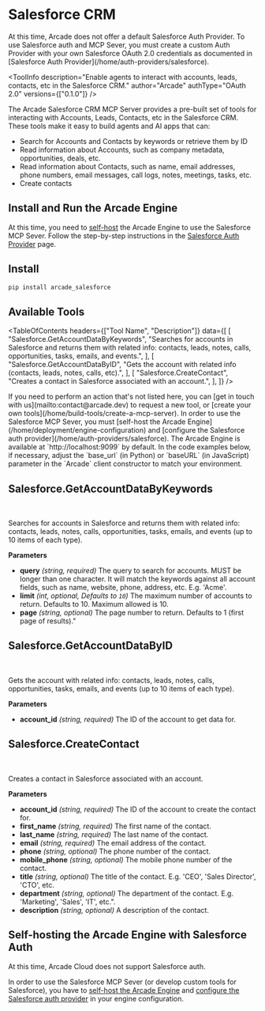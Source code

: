 # Salesforce CRM


<Callout type="info">
  At this time, Arcade does not offer a default Salesforce Auth Provider. To use
  Salesforce auth and MCP Sever, you must create a custom Auth Provider with your
  own Salesforce OAuth 2.0 credentials as documented in [Salesforce Auth
  Provider](/home/auth-providers/salesforce).
</Callout>

<ToolInfo
  description="Enable agents to interact with accounts, leads, contacts, etc in the Salesforce CRM."
  author="Arcade"
  authType="OAuth 2.0"
  versions={["0.1.0"]}
/>

<Badges repo="arcadeai/arcade_salesforce" />

The Arcade Salesforce CRM MCP Server provides a pre-built set of tools for interacting with Accounts, Leads, Contacts, etc in the Salesforce CRM. These tools make it easy to build agents and AI apps that can:

- Search for Accounts and Contacts by keywords or retrieve them by ID
- Read information about Accounts, such as company metadata, opportunities, deals, etc.
- Read information about Contacts, such as name, email addresses, phone numbers, email messages, call logs, notes, meetings, tasks, etc.
- Create contacts

## Install and Run the Arcade Engine

At this time, you need to [self-host](/home/auth-providers/salesforce) the Arcade Engine to use the Salesforce MCP Sever. Follow the step-by-step instructions in the [Salesforce Auth Provider](/home/auth-providers/salesforce) page.

## Install

```bash
pip install arcade_salesforce
```

## Available Tools

<TableOfContents
  headers={["Tool Name", "Description"]}
  data={[
    [
      "Salesforce.GetAccountDataByKeywords",
      "Searches for accounts in Salesforce and returns them with related info: contacts, leads, notes, calls, opportunities, tasks, emails, and events.",
    ],
    [
      "Salesforce.GetAccountDataByID",
      "Gets the account with related info (contacts, leads, notes, calls, etc).",
    ],
    [
      "Salesforce.CreateContact",
      "Creates a contact in Salesforce associated with an account.",
    ],
  ]}
/>

<Callout>
  If you need to perform an action that's not listed here, you can [get in touch
  with us](mailto:contact@arcade.dev) to request a new tool, or [create your own
  tools](/home/build-tools/create-a-mcp-server).
</Callout>

<Callout type="info">
  In order to use the Salesforce MCP Sever, you must [self-host the Arcade
  Engine](/home/deployment/engine-configuration) and [configure the Salesforce
  auth provider](/home/auth-providers/salesforce). The Arcade Engine is
  available at `http://localhost:9099` by default. In the code examples below,
  if necessary, adjust the `base_url` (in Python) or `baseURL` (in JavaScript)
  parameter in the `Arcade` client constructor to match your environment.
</Callout>

## Salesforce.GetAccountDataByKeywords

<br />
<TabbedCodeBlock
  tabs={[
    {
      label: "Call the Tool Directly",
      content: {
        Python: [
          "/examples/integrations/mcp-servers/salesforce/get_account_data_by_keywords_example_call_tool.py",
        ],
        JavaScript: [
          "/examples/integrations/mcp-servers/salesforce/get_account_data_by_keywords_example_call_tool.js",
        ],
      },
    },
    {
      label: "Execute the Tool with OpenAI",
      content: {
        Python: [
          "/examples/integrations/mcp-servers/salesforce/get_account_data_by_keywords_example_llm_oai.py",
        ],
        JavaScript: [
          "/examples/integrations/mcp-servers/salesforce/get_account_data_by_keywords_example_llm_oai.js",
        ],
      },
    },
  ]}
/>

Searches for accounts in Salesforce and returns them with related info: contacts, leads, notes, calls, opportunities, tasks, emails, and events (up to 10 items of each type).

**Parameters**

- **query** _(string, required)_ The query to search for accounts. MUST be longer than one character. It will match the keywords against all account fields, such as name, website, phone, address, etc. E.g. 'Acme'.
- **limit** _(int, optional, Defaults to `10`)_ The maximum number of accounts to return. Defaults to 10. Maximum allowed is 10.
- **page** _(string, optional)_ The page number to return. Defaults to 1 (first page of results)."

## Salesforce.GetAccountDataByID

<br />
<TabbedCodeBlock
  tabs={[
    {
      label: "Call the Tool Directly",
      content: {
        Python: [
          "/examples/integrations/mcp-servers/salesforce/get_account_data_by_id_example_call_tool.py",
        ],
        JavaScript: [
          "/examples/integrations/mcp-servers/salesforce/get_account_data_by_id_example_call_tool.js",
        ],
      },
    },
    {
      label: "Execute the Tool with OpenAI",
      content: {
        Python: [
          "/examples/integrations/mcp-servers/salesforce/get_account_data_by_id_example_llm_oai.py",
        ],
        JavaScript: [
          "/examples/integrations/mcp-servers/salesforce/get_account_data_by_id_example_llm_oai.js",
        ],
      },
    },
  ]}
/>

Gets the account with related info: contacts, leads, notes, calls, opportunities, tasks, emails, and events (up to 10 items of each type).

**Parameters**

- **account_id** _(string, required)_ The ID of the account to get data for.

## Salesforce.CreateContact

<br />
<TabbedCodeBlock
  tabs={[
    {
      label: "Call the Tool Directly",
      content: {
        Python: [
          "/examples/integrations/mcp-servers/salesforce/create_contact_example_call_tool.py",
        ],
        JavaScript: [
          "/examples/integrations/mcp-servers/salesforce/create_contact_example_call_tool.js",
        ],
      },
    },
    {
      label: "Execute the Tool with OpenAI",
      content: {
        Python: [
          "/examples/integrations/mcp-servers/salesforce/create_contact_example_llm_oai.py",
        ],
        JavaScript: [
          "/examples/integrations/mcp-servers/salesforce/create_contact_example_llm_oai.js",
        ],
      },
    },
  ]}
/>

Creates a contact in Salesforce associated with an account.

**Parameters**

- **account_id** _(string, required)_ The ID of the account to create the contact for.
- **first_name** _(string, required)_ The first name of the contact.
- **last_name** _(string, required)_ The last name of the contact.
- **email** _(string, required)_ The email address of the contact.
- **phone** _(string, optional)_ The phone number of the contact.
- **mobile_phone** _(string, optional)_ The mobile phone number of the contact.
- **title** _(string, optional)_ The title of the contact. E.g. 'CEO', 'Sales Director', 'CTO', etc.
- **department** _(string, optional)_ The department of the contact. E.g. 'Marketing', 'Sales', 'IT', etc.".
- **description** _(string, optional)_ A description of the contact.

## Self-hosting the Arcade Engine with Salesforce Auth

At this time, Arcade Cloud does not support Salesforce auth.

In order to use the Salesforce MCP Sever (or develop custom tools for Salesforce), you have to [self-host the Arcade Engine](/home/deployment/engine-configuration) and [configure the Salesforce auth provider](/home/auth-providers/salesforce) in your engine configuration.
